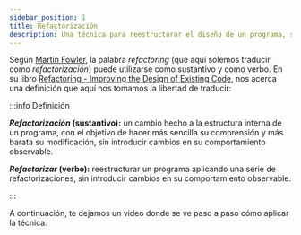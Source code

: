 ```yaml
---
sidebar_position: 1
title: Refactorización
description: Una técnica para reestructurar el diseño de un programa, sin alterar su comportamiento.
---
```



Según [Martin Fowler](https://www.refactoring.com/), la palabra _refactoring_ (que aquí solemos traducir como _refactorización_) puede utilizarse como sustantivo y como verbo. En su libro [Refactoring - Improving the Design of Existing Code](https://www.refactoring.com/), nos acerca una definición que aquí nos tomamos la libertad de traducir:

:::info Definición

**_Refactorización_ (sustantivo):** un cambio hecho a la estructura interna de un programa, con el objetivo de hacer más sencilla su comprensión y más barata su modificación, sin introducir cambios en su comportamiento observable.

**_Refactorizar_ (verbo):** reestructurar un programa aplicando una serie de refactorizaciones, sin introducir cambios en su comportamiento observable.

:::

A continuación, te dejamos un video donde se ve paso a paso cómo aplicar la técnica.

<VideoYouTube id="KPc8OWW0EZM" />

